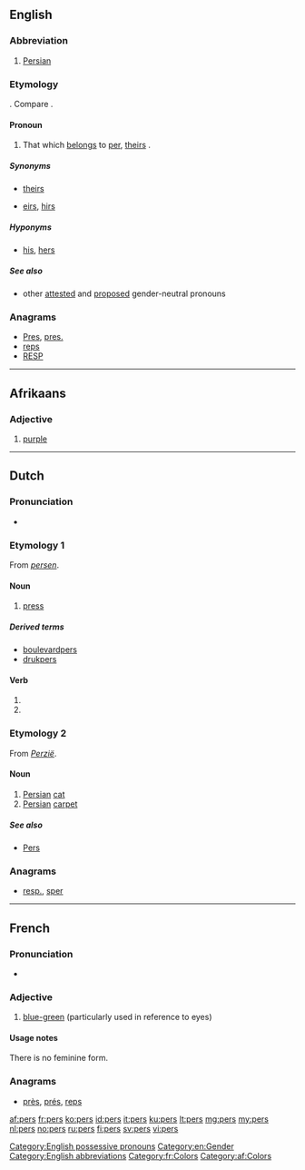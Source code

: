 {{also|Pers}}
==English==

===Abbreviation===
{{en-abbr}}

# [[Persian]]

===Etymology===
{{compound|per|'s}}. Compare {{term|hers}}.

====Pronoun====
{{en-pron|desc=possessive pronoun}}

# {{neologism}} That which [[belong]]s to [[per]], [[theirs]] {{qualifier|singular}}. {{non-gloss definition|Possessive case of {{term|per}}, used in place of a noun. Coordinate with {{term|his}} and {{term|hers}}.}}

=====Synonyms=====
* {{qualifier|singular}} [[theirs]]
* {{qualifier|neologism}} [[eirs]], [[hirs]]

=====Hyponyms=====
* [[his]], [[hers]]

=====See also=====
* other [[Appendix:English third-person singular pronouns|attested]] and [[Wiktionary:List of protologisms by topic/third person singular gender neutral pronouns|proposed]] gender-neutral pronouns

[[Category:English possessive pronouns]]
[[Category:en:Gender]]

===Anagrams===
* [[Pres#English|Pres]], [[pres.#English|pres.]]
* [[reps#English|reps]]
* [[RESP#English|RESP]]

[[Category:English abbreviations]]

----

==Afrikaans==

===Adjective===
{{af-adj|sup=perste}}

# [[purple]]

----

==Dutch==

===Pronunciation===
* {{rhymes|ɛrs|lang=nl}}

===Etymology 1===
From ''[[persen]]''.

====Noun====
{{nl-noun|m|persen|persje}}

# [[press]]

=====Derived terms=====
* [[boulevardpers]]
* [[drukpers]]

====Verb====
{{head|nl}}

# {{nl-verb-form|p=1|n=sg|t=pres|m=ind|persen}}
# {{nl-verb-form|m=imp|persen}}

===Etymology 2===
From ''[[Perzië]]''.

====Noun====
{{nl-noun|m|perzen|persje}}

# [[Persian]] [[cat]]
# [[Persian]] [[carpet]]

=====See also=====
* [[Pers]]

===Anagrams===
* [[resp.#Dutch|resp.]], [[sper#Dutch|sper]]

----

==French==

===Pronunciation===
* {{IPA|/pɛʁ/|lang=fr}}

===Adjective===
{{head|fr|adjective|g=m}}

# [[blue-green]] (particularly used in reference to eyes)

====Usage notes====
There is no feminine form.

===Anagrams===
* [[près#French|près]], [[prés#French|prés]], [[reps#French|reps]]

[[Category:fr:Colors]]
[[Category:af:Colors]]

[[af:pers]]
[[fr:pers]]
[[ko:pers]]
[[id:pers]]
[[it:pers]]
[[ku:pers]]
[[lt:pers]]
[[mg:pers]]
[[my:pers]]
[[nl:pers]]
[[no:pers]]
[[ru:pers]]
[[fi:pers]]
[[sv:pers]]
[[vi:pers]]